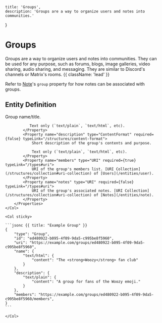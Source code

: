     title: 'Groups',
    description: 'Groups are a way to organize users and notes into communities.'
}

# Groups

Groups are a way to organize users and notes into communities. They can be used for any purpose, such as forums, blogs, image galleries, video sharing, audio sharing, and messaging. They are similar to Discord's channels or Matrix's rooms. {{ className: 'lead' }}

Refer to [Note](/entities/note#entity-definition)'s `group` property for how notes can be associated with groups.

## Entity Definition

<Row>
    <Col>
        <Properties>
            <Property name="name" type="ContentFormat" required={false} typeLink="/structures/content-format">
               Group name/title.
               
               Text only (`text/plain`, `text/html`, etc).
            </Property>
            <Property name="description" type="ContentFormat" required={false} typeLink="/structures/content-format">
                Short description of the group's contents and purpose.
                
                Text only (`text/plain`, `text/html`, etc).
            </Property>
            <Property name="members" type="URI" required={true} typeLink="/types#uri">
                URI of the group's members list. [URI Collection](/structures/collection#uri-collection) of [Users](/entities/user).
            </Property>
            <Property name="notes" type="URI" required={false} typeLink="/types#uri">
                URI of the group's associated notes. [URI Collection](/structures/collection#uri-collection) of [Notes](/entities/note).
            </Property>
        </Properties>
    </Col>

    <Col sticky>

    ```jsonc {{ title: "Example Group" }}
    {
        "type": "Group",
        "id": "ed480922-b095-4f09-9da5-c995be8f5960",
        "uri": "https://example.com/groups/ed480922-b095-4f09-9da5-c995be8f5960",
        "name": {
            "text/html": {
                "content": "The <strong>Woozy</strong> fan club"
            }
        },
        "description": {
            "text/plain": {
                "content": "A group for fans of the Woozy emoji."
            }
        },
        "members": "https://example.com/groups/ed480922-b095-4f09-9da5-c995be8f5960/members",
    }
    ```

    </Col>
</Row>